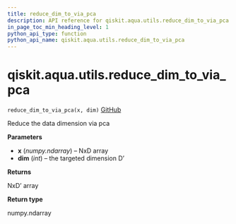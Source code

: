 ```yaml
---
title: reduce_dim_to_via_pca
description: API reference for qiskit.aqua.utils.reduce_dim_to_via_pca
in_page_toc_min_heading_level: 1
python_api_type: function
python_api_name: qiskit.aqua.utils.reduce_dim_to_via_pca
---
```


<span id="qiskit-aqua-utils-reduce-dim-to-via-pca" />

# qiskit.aqua.utils.reduce\_dim\_to\_via\_pca

<span id="qiskit.aqua.utils.reduce_dim_to_via_pca" />

`reduce_dim_to_via_pca(x, dim)` [GitHub](https://github.com/qiskit-community/qiskit-aqua/tree/stable/0.8/qiskit/aqua/utils/dataset_helper.py "view source code")

Reduce the data dimension via pca

**Parameters**

*   **x** (*numpy.ndarray*) – NxD array
*   **dim** (*int*) – the targeted dimension D’

**Returns**

NxD’ array

**Return type**

numpy.ndarray

